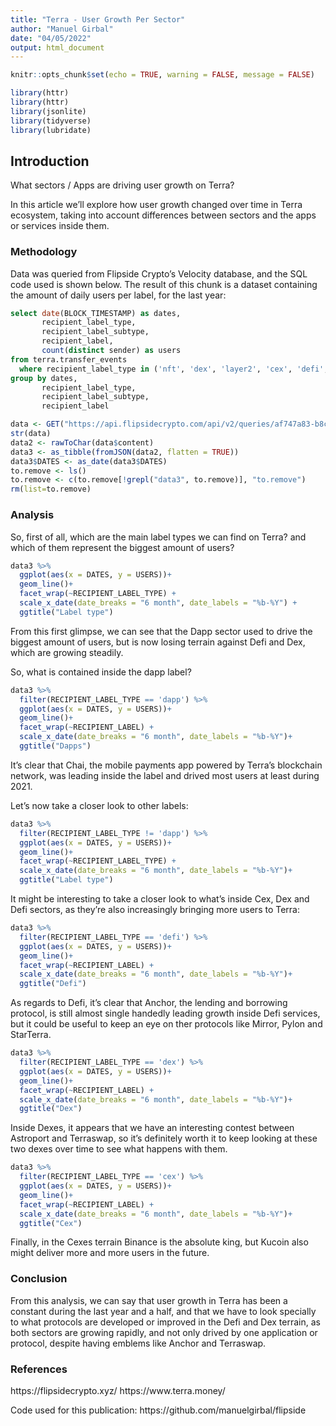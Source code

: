 ```yaml
---
title: "Terra - User Growth Per Sector"
author: "Manuel Girbal"
date: "04/05/2022"
output: html_document
---
```


```r
knitr::opts_chunk$set(echo = TRUE, warning = FALSE, message = FALSE)

library(httr)
library(httr)
library(jsonlite)
library(tidyverse)
library(lubridate)
```

## Introduction

What sectors / Apps are driving user growth on Terra? 

In this article we'll explore how user growth changed over time in Terra ecosystem, taking into account differences between sectors and the apps or services inside them.

### Methodology
Data was queried from Flipside Crypto's Velocity database, and the SQL code used is shown below. The result of this chunk is a dataset containing the amount of daily users per label, for the last year:

```sql
select date(BLOCK_TIMESTAMP) as dates,
       recipient_label_type,
       recipient_label_subtype,
       recipient_label,
       count(distinct sender) as users
from terra.transfer_events
  where recipient_label_type in ('nft', 'dex', 'layer2', 'cex', 'defi', 'dapp')
group by dates,
       recipient_label_type,
       recipient_label_subtype,
       recipient_label
```

```r
data <- GET("https://api.flipsidecrypto.com/api/v2/queries/af747a83-b8c7-43db-9390-d43d759acea4/data/latest")
str(data)
data2 <- rawToChar(data$content)
data3 <- as_tibble(fromJSON(data2, flatten = TRUE))
data3$DATES <- as_date(data3$DATES)
to.remove <- ls()
to.remove <- c(to.remove[!grepl("data3", to.remove)], "to.remove")
rm(list=to.remove)
```


### Analysis
So, first of all, which are the main label types we can find on Terra? and which of them represent the biggest amount of users?

```r
data3 %>% 
  ggplot(aes(x = DATES, y = USERS))+
  geom_line()+
  facet_wrap(~RECIPIENT_LABEL_TYPE) +
  scale_x_date(date_breaks = "6 month", date_labels = "%b-%Y") +
  ggtitle("Label type")
```

From this first glimpse, we can see that the Dapp sector used to drive the biggest amount of users, but is now losing terrain against Defi and Dex, which are growing steadily. 

So, what is contained inside the dapp label?


```r
data3 %>% 
  filter(RECIPIENT_LABEL_TYPE == 'dapp') %>% 
  ggplot(aes(x = DATES, y = USERS))+
  geom_line()+
  facet_wrap(~RECIPIENT_LABEL) +
  scale_x_date(date_breaks = "6 month", date_labels = "%b-%Y")+
  ggtitle("Dapps")
```

It's clear that Chai, the mobile payments app powered by Terra’s blockchain network, was leading inside the label and drived most users at least during 2021.


Let's now take a closer look to other labels:

```r
data3 %>% 
  filter(RECIPIENT_LABEL_TYPE != 'dapp') %>% 
  ggplot(aes(x = DATES, y = USERS))+
  geom_line()+
  facet_wrap(~RECIPIENT_LABEL_TYPE) +
  scale_x_date(date_breaks = "6 month", date_labels = "%b-%Y")+
  ggtitle("Label type")
```

It might be interesting to take a closer look to what's inside Cex, Dex and Defi sectors, as they're also increasingly bringing more users to Terra:


```r
data3 %>% 
  filter(RECIPIENT_LABEL_TYPE == 'defi') %>% 
  ggplot(aes(x = DATES, y = USERS))+
  geom_line()+
  facet_wrap(~RECIPIENT_LABEL) +
  scale_x_date(date_breaks = "6 month", date_labels = "%b-%Y")+
  ggtitle("Defi")
```

As regards to Defi, it's clear that Anchor, the lending and borrowing protocol, is still almost single handedly leading growth inside Defi services, but it could be useful to keep an eye on ther protocols like Mirror, Pylon and StarTerra. 


```r
data3 %>% 
  filter(RECIPIENT_LABEL_TYPE == 'dex') %>% 
  ggplot(aes(x = DATES, y = USERS))+
  geom_line()+
  facet_wrap(~RECIPIENT_LABEL) +
  scale_x_date(date_breaks = "6 month", date_labels = "%b-%Y")+
  ggtitle("Dex")
```

Inside Dexes, it appears that we have an interesting contest between Astroport and Terraswap, so it's definitely worth it to keep looking at these two dexes over time to see what happens with them. 


```r
data3 %>% 
  filter(RECIPIENT_LABEL_TYPE == 'cex') %>% 
  ggplot(aes(x = DATES, y = USERS))+
  geom_line()+
  facet_wrap(~RECIPIENT_LABEL) +
  scale_x_date(date_breaks = "6 month", date_labels = "%b-%Y")+
  ggtitle("Cex")
```

Finally, in the Cexes terrain Binance is the absolute king, but Kucoin also might deliver more and more users in the future.


### Conclusion

From this analysis, we can say that user growth in Terra has been a constant during the last year and a half, and that we have to look specially to what protocols are developed or improved in the Defi and Dex terrain, as both sectors are growing rapidly, and not only drived by one application or protocol, despite having emblems like Anchor and Terraswap. 


### References
https://flipsidecrypto.xyz/
https://www.terra.money/ 

Code used for this publication: https://github.com/manuelgirbal/flipside 

